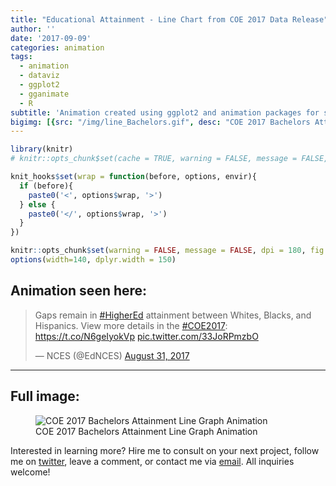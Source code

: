```yaml
---
title: "Educational Attainment - Line Chart from COE 2017 Data Release"
author: ''
date: '2017-09-09'
categories: animation
tags:
  - animation
  - dataviz
  - ggplot2
  - gganimate
  - R
subtitle: 'Animation created using ggplot2 and animation packages for social media distribution'
bigimg: [{src: "/img/line_Bachelors.gif", desc: "COE 2017 Bachelors Attainment Line Graph Animation"}]
---
```


```r
library(knitr)
# knitr::opts_chunk$set(cache = TRUE, warning = FALSE, message = FALSE, dpi = 180, out.extra='class = "img-responsive"')

```

```r
knit_hooks$set(wrap = function(before, options, envir){
  if (before){
    paste0('<', options$wrap, '>')
  } else {
    paste0('</', options$wrap, '>')
  }
})

knitr::opts_chunk$set(warning = FALSE, message = FALSE, dpi = 180, fig.height = 5, fig.width = 7, fig.align = "center")
options(width=140, dplyr.width = 150)
```

## Animation seen here:

<blockquote class="twitter-tweet" data-lang="en"><p lang="en" dir="ltr">Gaps remain in <a href="https://twitter.com/hashtag/HigherEd?src=hash">#HigherEd</a> attainment between Whites, Blacks, and Hispanics. View more details in the <a href="https://twitter.com/hashtag/COE2017?src=hash">#COE2017</a>: <a href="https://t.co/N6geIyokVp">https://t.co/N6geIyokVp</a> <a href="https://t.co/33JoRPmzbO">pic.twitter.com/33JoRPmzbO</a></p>&mdash; NCES (@EdNCES) <a href="https://twitter.com/EdNCES/status/903305999636946945">August 31, 2017</a></blockquote>
<script async src="//platform.twitter.com/widgets.js" charset="utf-8"></script>

***

## Full image:

![COE 2017 Bachelors Attainment Line Graph Animation](/img/line_Bachelors.gif)

Interested in learning more? Hire me to consult on your next project, follow me on [twitter](https://twitter.com/mikeleeco), leave a comment, or contact me via [email](mailto:mdlee12@gmail.com). All inquiries welcome!

